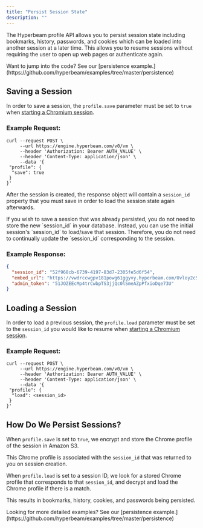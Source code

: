 ```yaml
---
title: "Persist Session State"
description: ""
---
```


The Hyperbeam profile API allows you to persist session state including bookmarks, history,
passwords, and cookies which can be loaded into another session at a later time. This
allows you to resume sessions without requiring the user to open up web pages or
authenticate again.

<Note>
  Want to jump into the code? See our [persistence
  example.](https://github.com/hyperbeam/examples/tree/master/persistence)
</Note>

## Saving a Session

In order to save a session, the `profile.save` parameter must be set to `true` when
[starting a Chromium session](/rest-api/dispatch/start-chromium-session).

### Example Request:

```curl
curl --request POST \
     --url https://engine.hyperbeam.com/v0/vm \
     --header 'Authorization: Bearer AUTH_VALUE' \
     --header 'Content-Type: application/json' \
     --data '{
 "profile": {
  "save": true
 }
}'
```

After the session is created, the response object will contain a `session_id` property that you must save
in order to load the session state again afterwards.

<Info>
  If you wish to save a session that was already persisted, you do not need to
  store the new `session_id` in your database. Instead, you can use the initial
  session's `session_id` to load/save that session. Therefore, you do not need
  to continually update the `session_id` corresponding to the session.
</Info>

### Example Response:

```json
{
  "session_id": "52f968cb-6739-4197-83d7-2305fe5d6f54",
  "embed_url": "https://vwdrccwgpv181powg61ggyvy.hyperbeam.com/Uvloy2c5QZeD1yMF_l1vVA?token=c8iw3SmQglOU0ugfLr3dWY2LalSKI_WOGUldEt8knbw",
  "admin_token": "51JOZEEcMp4trCwbpTS3jjQc0lSmeAZpPfxioDqe73U"
}
```

## Loading a Session

In order to load a previous session, the `profile.load` parameter must be set to the `session_id` you would like to resume
when [starting a Chromium session](/rest-api/dispatch/start-chromium-session).

### Example Request:

```curl
curl --request POST \
     --url https://engine.hyperbeam.com/v0/vm \
     --header 'Authorization: Bearer AUTH_VALUE' \
     --header 'Content-Type: application/json' \
     --data '{
 "profile": {
  "load": <session_id>
 }
}'
```

## How Do We Persist Sessions?

When `profile.save` is set to `true`, we encrypt and store the Chrome profile of the session in Amazon S3.

This Chrome profile is associated with the `session_id` that was returned to you on session creation.

When `profile.load` is set to a session ID, we look for a stored Chrome profile that corresponds to that `session_id`, and decrypt and
load the Chrome profile if there is a match.

This results in bookmarks, history, cookies, and passwords being persisted.

<Note>
  Looking for more detailed examples? See our [persistence
  example.](https://github.com/hyperbeam/examples/tree/master/persistence)
</Note>
